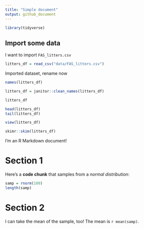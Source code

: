 ```yaml
---
title: "Simple document"
output: github_document
---
```



```r
library(tidyverse)
```

## Import some data

I want to import `FAS_litters.csv`


```r
litters_df = read_csv("data/FAS_litters.csv")
```

Imported dataset, rename now

```r
names(litters_df)

litters_df = janitor::clean_names(litters_df)
```

```r
litters_df

head(litters_df)
tail(litters_df)
```

```r
view(litters_df)
```

```r
skimr::skim(litters_df)
```

I'm an R Markdown document! 

# Section 1

Here's a **code chunk** that samples from 
a _normal distribution_:

```r
samp = rnorm(100)
length(samp)
```

# Section 2

I can take the mean of the sample, too!
The mean is `r mean(samp)`.